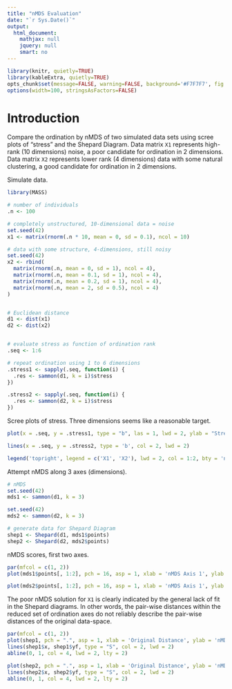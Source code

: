 ```yaml
---
title: "nMDS Evaluation"
date: "`r Sys.Date()`"
output:
  html_document:
    mathjax: null
    jquery: null
    smart: no
---
```


```r
library(knitr, quietly=TRUE)
library(kableExtra, quietly=TRUE)
opts_chunk$set(message=FALSE, warning=FALSE, background='#F7F7F7', fig.align='center', dev='svglite', tidy=FALSE, verbose=FALSE)
options(width=100, stringsAsFactors=FALSE)
```

# Introduction
Compare the ordination by nMDS of two simulated data sets using scree plots of "stress" and the Shepard Diagram. Data matrix `X1` represents high-rank (10 dimensions) noise, a poor candidate for ordination in 2 dimensions. Data matrix `X2` represents lower rank (4 dimensions) data with some natural clustering, a good candidate for ordination in 2 dimensions.


Simulate data.
```r
library(MASS)

# number of individuals 
.n <- 100

# completely unstructured, 10-dimensional data = noise
set.seed(42)
x1 <- matrix(rnorm(.n * 10, mean = 0, sd = 0.1), ncol = 10)

# data with some structure, 4-dimensions, still noisy
set.seed(42)
x2 <- rbind(
  matrix(rnorm(.n, mean = 0, sd = 1), ncol = 4),
  matrix(rnorm(.n, mean = 0.1, sd = 1), ncol = 4),
  matrix(rnorm(.n, mean = 0.2, sd = 1), ncol = 4),
  matrix(rnorm(.n, mean = 2, sd = 0.5), ncol = 4)
)


# Euclidean distance
d1 <- dist(x1)
d2 <- dist(x2)


# evaluate stress as function of ordination rank
.seq <- 1:6

# repeat ordination using 1 to 6 dimensions
.stress1 <- sapply(.seq, function(i) {
  .res <- sammon(d1, k = i)$stress
})

.stress2 <- sapply(.seq, function(i) {
  .res <- sammon(d2, k = i)$stress
})
```

Scree plots of stress. Three dimensions seems like a reasonable target.
```r
plot(x = .seq, y = .stress1, type = "b", las = 1, lwd = 2, ylab = "Stress", xlab = 'Number of Dimensions', main = "Sammon's Non-Linear Mapping (nMDS)", ylim = c(0, max(c(.stress1, .stress2))))

lines(x = .seq, y = .stress2, type = 'b', col = 2, lwd = 2)

legend('topright', legend = c('X1', 'X2'), lwd = 2, col = 1:2, bty = 'n')
```

Attempt nMDS along 3 axes (dimensions).
```r
# nMDS
set.seed(42)
mds1 <- sammon(d1, k = 3)

set.seed(42)
mds2 <- sammon(d2, k = 3)

# generate data for Shepard Diagram
shep1 <- Shepard(d1, mds1$points) 
shep2 <- Shepard(d2, mds2$points) 
```

nMDS scores, first two axes.
```r
par(mfcol = c(1, 2))
plot(mds1$points[, 1:2], pch = 16, asp = 1, xlab = 'nMDS Axis 1', ylab = 'nMDS Axis 2', main = 'X1', las = 1, cex = 0.66)

plot(mds2$points[, 1:2], pch = 16, asp = 1, xlab = 'nMDS Axis 1', ylab = 'nMDS Axis 2', main = 'X2', las = 1, cex = 0.66)
```

The poor nMDS solution for `X1` is clearly indicated by the general lack of fit in the Shepard diagrams. In other words, the pair-wise distances within the reduced set of ordination axes do not reliably describe the pair-wise distances of the original data-space.
```r
par(mfcol = c(1, 2))
plot(shep1, pch = ".", asp = 1, xlab = 'Original Distance', ylab = 'nMDS Distance', main = 'X1: Shepard Diagram', las = 1)
lines(shep1$x, shep1$yf, type = "S", col = 2, lwd = 2)
abline(0, 1, col = 4, lwd = 2, lty = 2)

plot(shep2, pch = ".", asp = 1, xlab = 'Original Distance', ylab = 'nMDS Distance', main = 'X2: Shepard Diagram', las = 1)
lines(shep2$x, shep2$yf, type = "S", col = 2, lwd = 2)
abline(0, 1, col = 4, lwd = 2, lty = 2)
```



